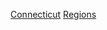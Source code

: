 {{Commons category|Regions of Connecticut}}

[[Category:美國各州地區|Connecticut]]
[[Category:康涅狄格州地理|Regions]]
